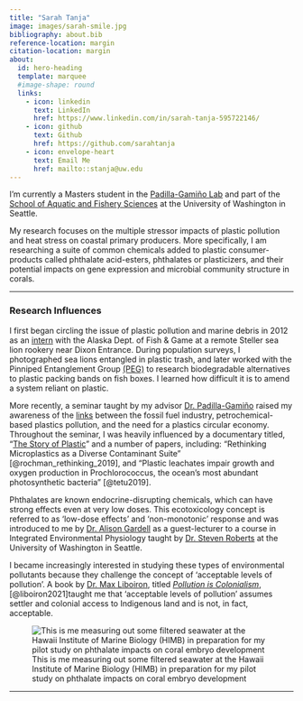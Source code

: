 ```yaml
---
title: "Sarah Tanja"
image: images/sarah-smile.jpg
bibliography: about.bib
reference-location: margin
citation-location: margin
about:
  id: hero-heading
  template: marquee
  #image-shape: round
  links:
    - icon: linkedin
      text: LinkedIn
      href: https://www.linkedin.com/in/sarah-tanja-595722146/
    - icon: github
      text: Github
      href: https://github.com/sarahtanja
    - icon: envelope-heart
      text: Email Me
      href: mailto::stanja@uw.edu
---
```


::: {hero-heading}
I'm currently a Masters student in the [Padilla-Gamiño Lab](https://padilla-gaminolab.weebly.com/) and part of the [School of Aquatic and Fishery Sciences](https://fish.uw.edu/) at the University of Washington in Seattle.

My research focuses on the multiple stressor impacts of plastic pollution and heat stress on coastal primary producers. More specifically, I am researching a suite of common chemicals added to plastic consumer-products called phthalate acid-esters, phthalates or plasticizers, and their potential impacts on gene expression and microbial community structure in corals.
:::

------------------------------------------------------------------------

### Research Influences

I first began circling the issue of plastic pollution and marine debris in 2012 as an [intern](https://www.adfg.alaska.gov/index.cfm?adfg=internexp.donohoe) with the Alaska Dept. of Fish & Game at a remote Steller sea lion rookery near Dixon Entrance. During population surveys, I photographed sea lions entangled in plastic trash, and later worked with the Pinniped Entanglement Group [(PEG)](https://pinnipedentanglementgroup.org/) to research biodegradable alternatives to plastic packing bands on fish boxes. I learned how difficult it is to amend a system reliant on plastic.

More recently, a seminar taught by my advisor [Dr. Padilla-Gamiño](https://fish.uw.edu/faculty/jacqueline-padilla-gamino/) raised my awareness of the [links](https://www.youtube.com/watch?v=iO3SA4YyEYU) between the fossil fuel industry, petrochemical-based plastics pollution, and the need for a plastics circular economy. Throughout the seminar, I was heavily influenced by a documentary titled, "[The Story of Plastic](https://www.youtube.com/show/SC2l9YPiNhgA1NwB2avpZwgw)" and a number of papers, including: "Rethinking Microplastics as a Diverse Contaminant Suite" \[@rochman_rethinking_2019\], and "Plastic leachates impair growth and oxygen production in Prochlorococcus, the ocean's most abundant photosynthetic bacteria" \[@tetu2019\].

Phthalates are known endocrine-disrupting chemicals, which can have strong effects even at very low doses. This ecotoxicology concept is referred to as 'low-dose effects' and 'non-monotonic' response and was introduced to me by [Dr. Alison Gardell](https://directory.tacoma.uw.edu/employee/agardell) as a guest-lecturer to a course in Integrated Environmental Physiology taught by [Dr. Steven Roberts](https://fish.uw.edu/faculty/steven-roberts/) at the University of Washington in Seattle.

I became increasingly interested in studying these types of environmental pollutants because they challenge the concept of 'acceptable levels of pollution'. A book by [Dr. Max Liboiron](https://maxliboiron.com/), titled [*Pollution is Colonialism*](https://www.dukeupress.edu/pollution-is-colonialism), [@liboiron2021]taught me that 'acceptable levels of pollution' assumes settler and colonial access to Indigenous land and is not, in fact, acceptable.

![This is me measuring out some filtered seawater at the Hawaii Institute of Marine Biology (HIMB) in preparation for my pilot study on phthalate impacts on coral embryo development](images/sarah-pour.jpg)

------------------------------------------------------------------------
